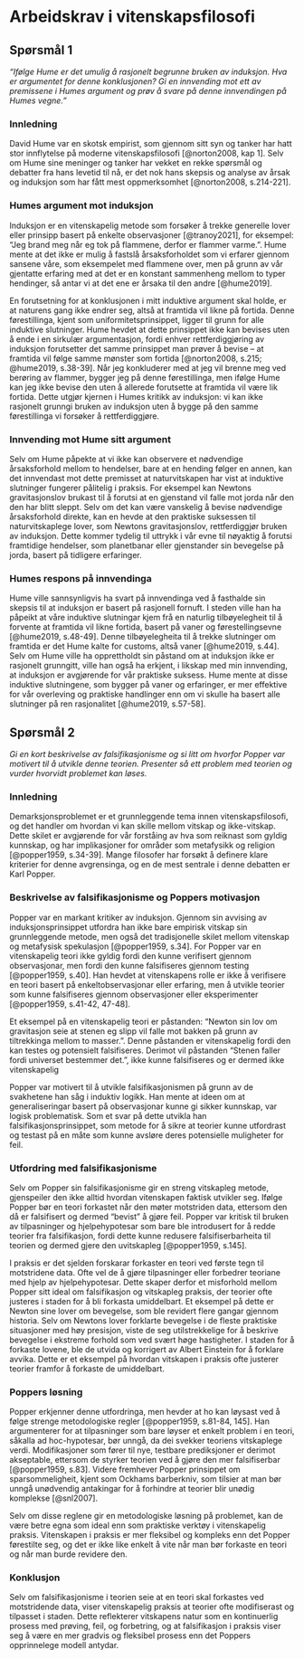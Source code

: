 # Arbeidskrav i vitenskapsfilosofi

## Spørsmål 1 

*“Ifølge Hume er det umulig å rasjonelt begrunne bruken av induksjon. Hva er argumentet for denne konklusjonen? Gi en innvending mot ett av premissene i Humes argument og prøv å svare på denne innvendingen på Humes vegne.”*

 
### Innledning 

David Hume var en skotsk empirist, som gjennom sitt syn og tanker har hatt stor innflytelse på moderne vitenskapsfilosofi [@norton2008, kap 1]. Selv om Hume sine meninger og tanker har vekket en rekke spørsmål og debatter fra hans levetid til nå, er det nok hans skepsis og analyse av årsak og induksjon som har fått mest oppmerksomhet [@norton2008, s.214-221].  

### Humes argument mot induksjon 

Induksjon er en vitenskapelig metode som forsøker å trekke generelle lover eller prinsipp basert på enkelte observasjoner [@tranoy2021], for eksempel: “Jeg brand meg når eg tok på flammene, derfor er flammer varme.”. Hume mente at det ikke er mulig å fastslå årsaksforholdet som vi erfarer gjennom sansene våre, som eksempelet med flammene over, men på grunn av vår gjentatte erfaring med at det er en konstant sammenheng mellom to typer hendinger, så antar vi at det ene er årsaka til den andre [@hume2019].  

En forutsetning for at konklusjonen i mitt induktive argument skal holde, er at naturens gang ikke endrer seg, altså at framtida vil likne på fortida. Denne førestillinga, kjent som uniformitetsprinsippet, ligger til grunn for alle induktive slutninger. Hume hevdet at dette prinsippet ikke kan bevises uten å ende i en sirkulær argumentasjon, fordi enhver rettferdiggjøring av induksjon forutsetter det samme prinsippet man prøver å bevise – at framtida vil følge samme mønster som fortida [@norton2008, s.215; @hume2019, s.38-39]. Når jeg konkluderer med at jeg vil brenne meg ved berøring av flammer, bygger jeg på denne førestillinga, men ifølge Hume kan jeg ikke bevise den uten å allerede forutsette at framtida vil være lik fortida. Dette utgjør kjernen i Humes kritikk av induksjon: vi kan ikke rasjonelt grunngi bruken av induksjon uten å bygge på den samme førestillinga vi forsøker å rettferdiggjøre.

### Innvending mot Hume sitt argument  

Selv om Hume påpekte at vi ikke kan observere et nødvendige årsaksforhold mellom to hendelser, bare at en hending følger en annen, kan det innvendast mot dette premisset at naturvitskapen har vist at induktive slutninger fungerer pålitelig i praksis. For eksempel kan Newtons gravitasjonslov brukast til å forutsi at en gjenstand vil falle mot jorda når den den har blitt sleppt. Selv om det kan være vanskelig å bevise nødvendige årsaksforhold direkte, kan en hevde at den praktiske suksessen til naturvitskaplege lover, som Newtons gravitasjonslov, rettferdiggjør bruken av induksjon. Dette kommer tydelig til uttrykk i vår evne til nøyaktig å forutsi framtidige hendelser, som planetbanar eller gjenstander sin bevegelse på jorda, basert på tidligere erfaringer.   

 
### Humes respons på innvendinga 

Hume ville sannsynligvis ha svart på innvendinga ved å fasthalde sin skepsis til at induksjon er basert på rasjonell fornuft. I steden ville han ha påpeikt at våre induktive slutningar kjem frå en naturlig tilbøyelegheit til å forvente at framtida vil likne fortida, basert på vaner og førestellingsevne [@hume2019, s.48-49]. Denne tilbøyelegheita til å trekke slutninger om framtida er det Hume kalte for customs, altså vaner [@hume2019, s.44]. Selv om Hume ville ha opprettholdt sin påstand om at induksjon ikke er rasjonelt grunngitt, ville han også ha erkjent, i likskap med min innvending, at induksjon er avgjørende for vår praktiske suksess. Hume mente at disse induktive slutningene, som bygger på vaner og erfaringer, er mer effektive for vår overleving og praktiske handlinger enn om vi skulle ha basert alle slutninger på ren rasjonalitet [@hume2019, s.57-58].  


## Spørsmål 2 

*Gi en kort beskrivelse av falsifikasjonisme og si litt om hvorfor Popper var motivert til å utvikle denne teorien. Presenter så ett problem med teorien og vurder hvorvidt problemet kan løses.*

### Innledning 

Demarksjonsproblemet er et grunnleggende tema innen vitenskapsfilosofi, og det handler om hvordan vi kan skille mellom vitskap og ikke-vitskap. Dette skilet er avgjørende for vår forståing av hva som reiknast som gyldig kunnskap, og har implikasjoner for områder som metafysikk og religion [@popper1959, s.34-39]. Mange filosofer har forsøkt å definere klare kriterier for denne avgrensinga, og en de mest sentrale i denne debatten er Karl Popper.  


### Beskrivelse av falsifikasjonisme og Poppers motivasjon 

Popper var en markant kritiker av induksjon. Gjennom sin avvising av induksjonsprinsippet utfordra han ikke bare empirisk vitskap sin grunnleggende metode, men også det tradisjonelle skilet mellom vitenskap og metafysisk spekulasjon [@popper1959, s.34]. For Popper var en vitenskapelig teori ikke gyldig fordi den kunne verifisert gjennom observasjonar, men fordi den kunne falsifiseres gjennom testing [@popper1959, s.40]. Han hevdet at vitenskapens rolle er ikke å verifisere en teori basert på enkeltobservasjonar eller erfaring, men å utvikle teorier som kunne falsifiseres gjennom observasjoner eller eksperimenter [@popper1959, s.41-42, 47-48]. 

Et eksempel på en vitenskapelig teori er påstanden: “Newton sin lov om gravitasjon seie at stenen eg slipp vil falle mot bakken på grunn av tiltrekkinga mellom to masser.”. Denne påstanden er vitenskapelig fordi den kan testes og potensielt falsifiseres. Derimot vil påstanden “Stenen faller fordi universet bestemmer det.”, ikke kunne falsifiseres og er dermed ikke vitenskapelig  

Popper var motivert til å utvikle falsifikasjonismen på grunn av de svakhetene han såg i induktiv logikk. Han mente at ideen om at generaliseringar basert på observasjonar kunne gi sikker kunnskap, var logisk problematisk. Som et svar på dette utvikla han falsifikasjonsprinsippet, som metode for å sikre at teorier kunne utfordrast og testast på en måte som kunne avsløre deres potensielle muligheter for feil.  

 
### Utfordring med falsifikasjonisme  

Selv om Popper sin falsifikasjonisme gir en streng vitskapleg metode, gjenspeiler den ikke alltid hvordan vitenskapen faktisk utvikler seg. Ifølge Popper bør en teori forkastet når den møter motstriden data, ettersom den då er falsifisert og dermed “bevist” å gjøre feil. Popper var kritisk til bruken av tilpasninger og hjelpehypotesar som bare ble introdusert for å redde teorier fra falsifikasjon, fordi dette kunne redusere falsifiserbarheita til teorien og dermed gjere den uvitskapleg [@popper1959, s.145].  

I praksis er det sjelden forskarar forkaster en teori ved første tegn til motstridene data. Ofte vel de å gjøre tilpasninger eller forbedrer teoriane med hjelp av hjelpehypotesar. Dette skaper derfor et misforhold mellom Popper sitt ideal om falsifikasjon og vitskapleg praksis, der teorier ofte justeres i staden for å bli forkasta umiddelbart. Et eksempel på dette er Newton sine lover om bevegelse, som ble revidert flere gangar gjennom historia. Selv om Newtons lover forklarte bevegelse i de fleste praktiske situasjoner med høy presisjon, viste de seg utilstrekkelige for å beskrive bevegelse i ekstreme forhold som ved svært høge hastigheter. I staden for å forkaste lovene, ble de utvida og korrigert av Albert Einstein for å forklare avvika. Dette er et eksempel på hvordan vitskapen i praksis ofte justerer teorier framfor å forkaste de umiddelbart. 

 

### Poppers løsning 

Popper erkjenner denne utfordringa, men hevder at ho kan løysast ved å følge strenge metodologiske regler [@popper1959, s.81-84, 145]. Han argumenterer for at tilpasninger som bare løyser et enkelt problem i en teori, såkalla ad hoc-hypotesar, bør unngå, da dei svekker teoriens vitskaplege verdi. Modifikasjoner som fører til nye, testbare prediksjoner er derimot akseptable, ettersom de styrker teorien ved å gjøre den mer falsifiserbar [@popper1959, s.83]. Videre fremhever Popper prinsippet om sparsommeligheit, kjent som Ockhams barberkniv, som tilsier at man bør unngå unødvendig antakingar for å forhindre at teorier blir unødig komplekse [@snl2007].

Selv om disse reglene gir en metodologiske løsning på problemet, kan de være betre egna som ideal enn som praktiske verktøy i vitenskapelig praksis. Vitenskapen i praksis er mer fleksibel og kompleks enn det Popper førestilte seg, og det er ikke like enkelt å vite når man bør forkaste en teori og når man burde revidere den.  

### Konklusjon 

Selv om falsifikasjonisme i teorien seie at en teori skal forkastes ved motstridende data, viser vitenskapelig praksis at teorier ofte modifiserast og tilpasset i staden. Dette reflekterer vitskapens natur som en kontinuerlig prosess med prøving, feil, og forbetring, og at falsifikasjon i praksis viser seg å være en mer gradvis og fleksibel prosess enn det Poppers opprinnelege modell antydar. 

 